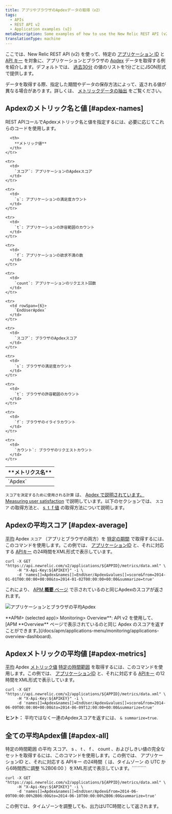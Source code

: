 ```yaml
---
title: アプリやブラウザのApdexデータの取得（v2）
tags:
  - APIs
  - REST API v2
  - Application examples (v2)
metaDescription: Some examples of how to use the New Relic REST API (v2) to get Apdex information for your app and browser.
translationType: machine
---
```


ここでは、New Relic REST API (v2) を使って、特定の [アプリケーション ID](/docs/apm/apis/requirements/identification-code) と [API キー](/docs/apis/rest-api-v2/requirements/rest-api-key#viewing) を対象に、アプリケーションとブラウザの [Apdex](/docs/apm/new-relic-apm/apdex/apdex-measuring-user-satisfaction) データを取得する例を紹介します。デフォルトでは、 [過去30分](/docs/apm/apis/api-v2-examples/specifying-time-range-v2) の値のリストを1分ごとにJSON形式で提供します。

データを取得する際、指定した期間やデータの保存方法によって、返される値が異なる場合があります。詳しくは、 [メトリックデータの抽出](/docs/apis/extracting-metric-data) をご覧ください。

## Apdexのメトリック名と値 [#apdex-names]

REST APIコールでApdexメトリック名と値を指定するには、必要に応じてこれらのコードを使用します。

<table>
  <thead>
    <tr>
      <th width={150}>
        **メトリクス名**
      </th>

      <th>
        **メトリック値**
      </th>
    </tr>
  </thead>

  <tbody>
    <tr>
      <td rowSpan={6}>
        `Apdex`
      </td>
    </tr>

    <tr>
      <td>
        `スコア`: アプリケーションのApdexスコア
      </td>
    </tr>

    <tr>
      <td>
        `s`: アプリケーションの満足度カウント
      </td>
    </tr>

    <tr>
      <td>
        `t`: アプリケーションの許容範囲のカウント
      </td>
    </tr>

    <tr>
      <td>
        `f`: アプリケーションの欲求不満の数
      </td>
    </tr>

    <tr>
      <td>
        `count`: アプリケーションのリクエスト回数
      </td>
    </tr>

    <tr>
      <td rowSpan={6}>
        `EndUserApdex`
      </td>
    </tr>

    <tr>
      <td>
        `スコア`: ブラウザのApdexスコア
      </td>
    </tr>

    <tr>
      <td>
        `s`: ブラウザの満足度カウント
      </td>
    </tr>

    <tr>
      <td>
        `t`: ブラウザの許容範囲のカウント
      </td>
    </tr>

    <tr>
      <td>
        `f`: ブラウザのイライラカウント
      </td>
    </tr>

    <tr>
      <td>
        `カウント`: ブラウザのリクエストカウント
      </td>
    </tr>
  </tbody>
</table>

`スコアを決定するために使用される計算` は、 [Apdex で説明されています。Measuring user satisfaction](/docs/apm/new-relic-apm/apdex/apdex-measuring-user-satisfaction) で説明しています。以下のセクションでは、 `スコア` の取得方法と、 [s, t, f 値](#apdex-all) の取得方法について説明します。

## Apdexの平均スコア [#apdex-average]

[平均](/docs/apm/apis/requirements/calculating-average-metric-values-summarize) Apdex `スコア` （アプリとブラウザの両方）を [特定の期間](/docs/apm/apis/api-v2-examples/specifying-time-range-v2) で取得するには、このコマンドを使用します。この例では、 [アプリケーションID](/docs/apm/apis/requirements/identification-code) と、それに対応する [APIキー](/docs/apis/rest-api-v2/requirements/rest-api-key#viewing) の24時間をXML形式で表示しています。

```
curl -X GET "https://api.newrelic.com/v2/applications/${APPID}/metrics/data.xml" \
     -H "X-Api-Key:${APIKEY}" -i \
     -d 'names[]=Apdex&names[]=EndUser/Apdex&values[]=score&from=2014-01-01T00:00:00+00:00&to=2014-01-02T00:00:00+00:00&summarize=true'
```

これにより、 [APM **概要** ページ](/docs/apm/applications-menu/monitoring/applications-overview-dashboard) で示されているのと同じApdexのスコアが返されます。

![アプリケーションとブラウザの平均Apdex](./images/Apdex_average.png "アプリケーションとブラウザの平均Apdex")

<figcaption>
  **APM> (selected app)> Monitoring> Overview**: API v2 を使用して、 [APM **Overview** ページで表示されているのと同じ Apdex のスコアを返すことができます。](/docs/apm/applications-menu/monitoring/applications-overview-dashboard).
</figcaption>

## Apdexメトリックの平均値 [#apdex-metrics]

[平均](/docs/apm/apis/requirements/calculating-average-metric-values-summarize) Apdex [メトリック値](/docs/apm/apis/requirements/extracting-metric-data) [特定の時間範囲](/docs/apm/apis/api-v2-examples/specifying-time-range-api-v2) を取得するには、このコマンドを使用します。この例では、 [アプリケーションID](/docs/apm/apis/requirements/identification-code) と、それに対応する [APIキー](/docs/apis/rest-api-v2/requirements/rest-api-key#viewing) の12時間をXML形式で表示しています。

```
curl -X GET "https://api.newrelic.com/v2/applications/${APPID}/metrics/data.xml" \
     -H "X-Api-Key:${APIKEY}" -i \
     -d 'names[]=Apdex&names[]=EndUser/Apdex&values[]=score&from=2014-06-09T00:00:00+00:00&to=2014-06-09T12:00:00+00:00&summarize=true'
```

**ヒント：** 平均ではなく一連のApdexスコアを返すには、 `& summarize=true`.

## 全ての平均Apdex値 [#apdex-all]

[](/docs/apm/apis/requirements/calculating-average-metric-values-summarize)特定の時間範囲 の平均 スコア、 s 、 t 、 f 、 count 、およびしきい値の完全なセットを取得するには、このコマンドを使用します。この例では、 アプリケーションID と、それに対応する APIキー の24時間（ は、タイムゾーン の UTC から6時間西に調整 %2B06:00 ）をXML形式で表示しています。[](/docs/apm/apis/api-v2-examples/specifying-time-range-api-v2)````````[](/docs/apm/apis/requirements/identification-code)[](/docs/apis/rest-api-v2/requirements/rest-api-key#viewing)[](/docs/apm/apis/requirements/specifying-time-range-api-v2#utc)``

```
curl -X GET "https://api.newrelic.com/v2/applications/${APPID}/metrics/data.xml" \
     -H "X-Api-Key:${APIKEY}" -i \
     -d 'names[]=Apdex&names[]=EndUser/Apdex&from=2014-06-09T00:00:00%2B06:00&to=2014-06-10T00:00:00%2B06:00&summarize=true'
```

<Callout variant="tip">
  この例では、タイムゾーンを調整しても、出力はUTC時間として返されます。
</Callout>